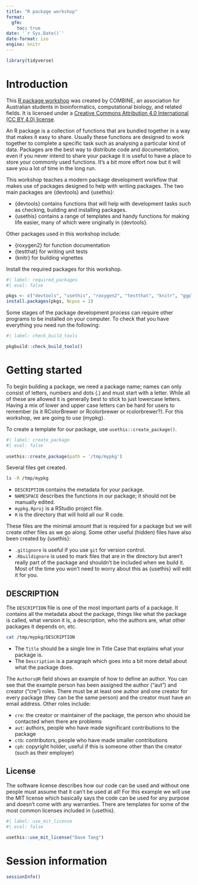 ```yaml
---
title: "R package workshop"
format:
  gfm:
    toc: true
date: '`r Sys.Date()`'
date-format: iso
engine: knitr
---
```


```r
library(tidyverse)
```

# Introduction

This [R package workshop](https://combine-australia.github.io/r-pkg-dev/) was created by COMBINE, an association for Australian students in bioinformatics, computational biology, and related fields. It is licensed under a [Creative Commons Attribution 4.0 International (CC BY 4.0) license](https://creativecommons.org/licenses/by/4.0/).

An R package is a collection of functions that are bundled together in a way that makes it easy to share. Usually these functions are designed to work together to complete a specific task such as analysing a particular kind of data. Packages are the best way to distribute code and documentation; even if you never intend to share your package it is useful to have a place to store your commonly used functions. It's a bit more effort now but it will save you a lot of time in the long run.

This workshop teaches a modern package development workflow that makes use of packages designed to help with writing packages. The two main packages are {devtools} and {usethis}:

* {devtools} contains functions that will help with development tasks such as checking, building and installing packages.
* {usethis} contains a range of templates and handy functions for making life easier, many of which were originally in {devtools}.

Other packages used in this workshop include:

* {roxygen2} for function documentation
* {testthat} for writing unit tests
* {knitr} for building vignettes

Install the required packages for this workshop.

```r
#| label: required_packages
#| eval: false

pkgs <- c("devtools", "usethis", "roxygen2", "testthat", "knitr", "ggplot2", "rlang")
install.packages(pkgs, Ncpus = 2)
```

Some stages of the package development process can require other programs to be installed on your computer. To check that you have everything you need run the following:

```r
#| label: check_build_tools

pkgbuild::check_build_tools()
```

# Getting started

To begin building a package, we need a package name; names can only consist of letters, numbers and dots (.) and must start with a letter. While all of these are allowed it is generally best to stick to just lowercase letters. Having a mix of lower and upper case letters can be hard for users to remember (is it RColorBrewer or Rcolorbrewer or rcolorbrewer?). For this workshop, we are going to use {mypkg}.

To create a template for our package, use `usethis::create_package()`.

```r
#| label: create_package
#| eval: false
 
usethis::create_package(path = '/tmp/mypkg')
```

Several files get created.

```bash
ls -R /tmp/mypkg
```

* `DESCRIPTION` contains the metadata for your package.
* `NAMESPACE` describes the functions in our package; it should not be manually edited.
* `mypkg.Rproj` is a RStudio project file.
* `R` is the directory that will hold all our R code.

These files are the minimal amount that is required for a package but we will create other files as we go along. Some other useful (hidden) files have also been created by {usethis}:

* `.gitignore` is useful if you use `git` for version control.
* `.Rbuildignore` is used to mark files that are in the directory but aren’t really part of the package and shouldn't be included when we build it. Most of the time you won't need to worry about this as {usethis} will edit it for you.

## DESCRIPTION

The `DESCRIPTION` file is one of the most important parts of a package. It contains all the metadata about the package, things like what the package is called, what version it is, a description, who the authors are, what other packages it depends on, etc.

```bash
cat /tmp/mypkg/DESCRIPTION
```

* The `Title` should be a single line in Title Case that explains what your package is.
* The `Description` is a paragraph which goes into a bit more detail about what the package does.

The `Authors@R` field shows an example of how to define an author. You can see that the example person has been assigned the author ("aut") and creator ("cre") roles. There must be at least one author and one creator for every package (they can be the same person) and the creator must have an email address. Other roles include:

* `cre`: the creator or maintainer of the package, the person who should be contacted when there are problems
* `aut`: authors, people who have made significant contributions to the package
* `ctb`: contributors, people who have made smaller contributions
* `cph`: copyright holder, useful if this is someone other than the creator (such as their employer)

## License

The software license describes how our code can be used and without one people must assume that it can't be used at all! For this example we will use the MIT license which basically says the code can be used for any purpose and doesn't come with any warranties. There are templates for some of the most common licenses included in {usethis}.

```r
#| label: use_mit_license
#| eval: false
 
usethis::use_mit_license("Dave Tang")
```

# Session information

```r
sessionInfo()
```
